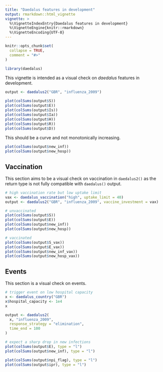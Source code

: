 ```yaml
---
title: "Daedalus features in development"
output: rmarkdown::html_vignette
vignette: >
  %\VignetteIndexEntry{Daedalus features in development}
  %\VignetteEngine{knitr::rmarkdown}
  %\VignetteEncoding{UTF-8}
---
```


```r
knitr::opts_chunk$set(
  collapse = TRUE,
  comment = "#>"
)
```

```r
library(daedalus)
```

This vignette is intended as a visual check on _daedalus_ features in development.

```r
output <- daedalus2("GBR", "influenza_2009")

plot(colSums(output$S))
plot(colSums(output$E))
plot(colSums(output$Is))
plot(colSums(output$Ia))
plot(colSums(output$H))
plot(colSums(output$R))
plot(colSums(output$D))
```

This should be a curve and not monotonically increasing.

```r
plot(colSums(output$new_inf))
plot(colSums(output$new_hosp))
```

## Vaccination

This section aims to be a visual check on vaccination in `daedalus2()` as the return type is not fully compatible with `daedalus()` output.

```r
# high vaccination rate but low uptake limit
vax <- daedalus_vaccination("high", uptake_limit = 40)
output <- daedalus2("GBR", "influenza_2009", vaccine_investment = vax)

# unvaccinated
plot(colSums(output$S))
plot(colSums(output$E))
plot(colSums(output$new_inf))
plot(colSums(output$new_hosp))

# vaccinated
plot(colSums(output$S_vax))
plot(colSums(output$E_vax))
plot(colSums(output$new_inf_vax))
plot(colSums(output$new_hosp_vax))
```

## Events

This section is a visual check on events.

```r
# trigger event on low hospital capacity
x <- daedalus_country("GBR")
x$hospital_capacity <- 1e4
x

output <- daedalus2(
  x, "influenza_2009",
  response_strategy = "elimination",
  time_end = 100
)

# expect a sharp drop in new infections
plot(colSums(output$E), type = "l")
plot(colSums(output$new_inf), type = "l")

plot(colSums(output$npi_flag), type = "l")
plot(colSums(output$ipr), type = "l")
```

